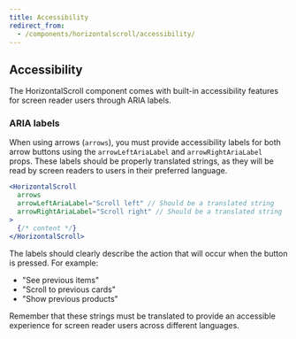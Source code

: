 ```yaml
---
title: Accessibility
redirect_from:
  - /components/horizontalscroll/accessibility/
---
```


## Accessibility

The HorizontalScroll component comes with built-in accessibility features for screen reader users through ARIA labels.

### ARIA labels

When using arrows (`arrows`), you must provide accessibility labels for both arrow buttons using the `arrowLeftAriaLabel` and `arrowRightAriaLabel` props. These labels should be properly translated strings, as they will be read by screen readers to users in their preferred language.

```jsx
<HorizontalScroll
  arrows
  arrowLeftAriaLabel="Scroll left" // Should be a translated string
  arrowRightAriaLabel="Scroll right" // Should be a translated string
>
  {/* content */}
</HorizontalScroll>
```

The labels should clearly describe the action that will occur when the button is pressed. For example:

- "See previous items"
- "Scroll to previous cards"
- "Show previous products"

Remember that these strings must be translated to provide an accessible experience for screen reader users across different languages.
